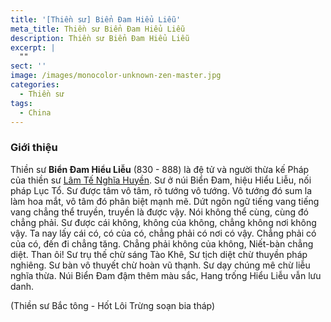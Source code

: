 ```yaml
---
title: '[Thiền sư] Biển Đam Hiểu Liễu'
meta_title: Thiền sư Biển Đam Hiểu Liễu
description: Thiền sư Biển Đam Hiểu Liễu
excerpt: |
  ""
sect: ''
image: /images/monocolor-unknown-zen-master.jpg
categories:
  - Thiền sư
tags:
  - China
---
```


### Giới thiệu

Thiền sư **Biển Đam Hiểu Liễu** (830 - 888) là đệ tử và người thừa kế Pháp của thiền sư [Lâm Tế Nghĩa Huyền](/masters/linji-yixuan).
Sư ở núi Biển Đam, hiệu Hiểu Liễu, nối pháp Lục Tổ. Sư được tâm vô tâm, rõ tướng vô tướng. Vô tướng đó sum la làm hoa mắt, vô tâm đó phân biệt mạnh mẽ.
Dứt ngôn ngữ tiếng vang tiếng vang chẳng thể truyền, truyền là được vậy. Nói không thể cùng, cùng đó chẳng phải.
Sư được cái không, không của không, chẳng không nơi không vậy. Ta nay lấy cái có, có của có, chẳng phải có nơi có vậy.
Chẳng phải có của có, đến đi chẳng tăng.
Chẳng phải không của không, Niết-bàn chẳng diệt.
Than ôi!
Sư trụ thế chừ sáng Tào Khê, Sư tịch diệt chừ thuyền pháp nghiêng.
Sư bàn vô thuyết chừ hoàn vũ thạnh. Sư dạy chúng mê chừ liễu nghĩa thừa.
Núi Biển Đam đậm thêm màu sắc,
Hang trống Hiểu Liễu vẫn lưu danh.

(Thiền sư Bắc tông - Hốt Lôi Trừng soạn bia tháp)
